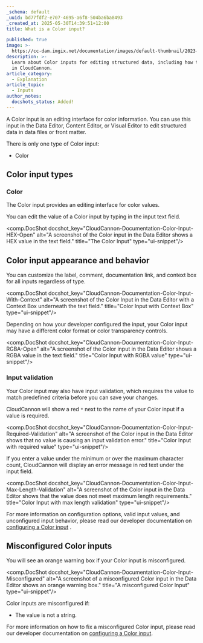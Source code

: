 ```yaml
---
_schema: default
_uuid: bd77fdf2-e707-4695-a6f8-504ba6ba8493
_created_at: 2025-05-30T14:39:51+12:00
title: What is a Color input?

published: true
image: >-
  https://cc-dam.imgix.net/documentation/images/default-thumbnail/2023-Q4/CloudCannon-Documentation-Thumbnail.png
description: >-
  Learn about Color inputs for editing structured data, including how they work
  in CloudCannon.
article_category:
  - Explanation
article_topic:
  - Inputs
author_notes:
  docshots_status: Added!
---
```

A Color input is an editing interface for color information. You can use this input in the Data Editor, Content Editor, or Visual Editor to edit structured data in data files or front matter.

There is only one type of Color input:

* Color

## Color input types

### Color

The Color input provides an editing interface for color values.

You can edit the value of a Color input by typing in the input text field.

<comp.DocShot docshot_key="CloudCannon-Documentation-Color-Input-HEX-Open" alt="A screenshot of the Color input in the Data Editor shows a HEX value in the text field." title="The Color Input" type="ui-snippet"/>

## Color input appearance and behavior

You can customize the label, comment, documentation link, and context box for all inputs regardless of type.

<comp.DocShot docshot_key="CloudCannon-Documentation-Color-Input-With-Context" alt="A screenshot of the Color Input in the Data Editor with a Context Box underneath the text field." title="Color Input with Context Box" type="ui-snippet"/>

Depending on how your developer configured the input, your Color input may have a different color format or color transparency controls.

<comp.DocShot docshot_key="CloudCannon-Documentation-Color-Input-RGBA-Open" alt="A screenshot of the Color input in the Data Editor shows a RGBA value in the text field." title="Color Input with RGBA value" type="ui-snippet"/>

### Input validation

Your Color input may also have input validation, which requires the value to match predefined criteria before you can save your changes.

CloudCannon will show a red `*` next to the name of your Color input if a value is required.

<comp.DocShot docshot_key="CloudCannon-Documentation-Color-Input-Required-Validation" alt="A screenshot of the Color input in the Data Editor shows that no value is causing an input validation error." title="Color Input with required value" type="ui-snippet"/>

If you enter a value under the minimum or over the maximum character count, CloudCannon will display an error message in red text under the input field.

<comp.DocShot docshot_key="CloudCannon-Documentation-Color-Input-Max-Length-Validation" alt="A screenshot of the Color input in the Data Editor shows that the value does not meet maximum length requirements." title="Color Input with max length validation" type="ui-snippet"/>

For more information on configuration options, valid input values, and unconfigured input behavior, please read our developer documentation on [configuring a Color input](/documentation/articles/configure-a-color-input/) .

## Misconfigured Color inputs

You will see an orange warning box if your Color input is misconfigured.

<comp.DocShot docshot_key="CloudCannon-Documentation-Color-Input-Misconfigured" alt="A screenshot of a misconfigured Color input in the Data Editor shows an orange warning box." title="A misconfigured Color Input" type="ui-snippet"/>

Color inputs are misconfigured if:

* The value is not a string.

For more information on how to fix a misconfigured Color input, please read our developer documentation on [configuring a Color input](/documentation/articles/configure-a-color-input/).
